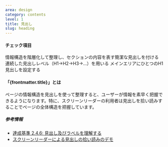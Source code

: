 ```yaml
---
area: design
category: contents
level: 1
title: 見出し
slug: heading
---
```



#### チェック項目

<Checkpoint>
	<span slot="title">情報構造を階層化して整理し、セクションの内容を表す簡潔な見出しを付ける</span>
</Checkpoint>

<Checkpoint>
	<span slot="title">連続した見出しレベル（H1→H2→H3→…）を用いる</span>
</Checkpoint>

<Checkpoint>
	<span slot="title">メインエリアにひとつのH1見出しを設定する</span>
</Checkpoint>

#### 「{frontmatter.title}」とは

ページの情報構造を見出しを使って整理すると、ユーザーが情報を素早く把握できるようになります。特に、スクリーンリーダーの利用者は見出しを拾い読みすることでページの全体構造を把握しています。

##### 参考情報

- [達成基準 2.4.6: 見出し及びラベルを理解する](https://waic.jp/docs/WCAG21/Understanding/headings-and-labels.html)
- [スクリーンリーダーによる見出しの拾い読みのデモ](https://www.youtube.com/watch?v=fcLpufoZyx8&t=338s)
